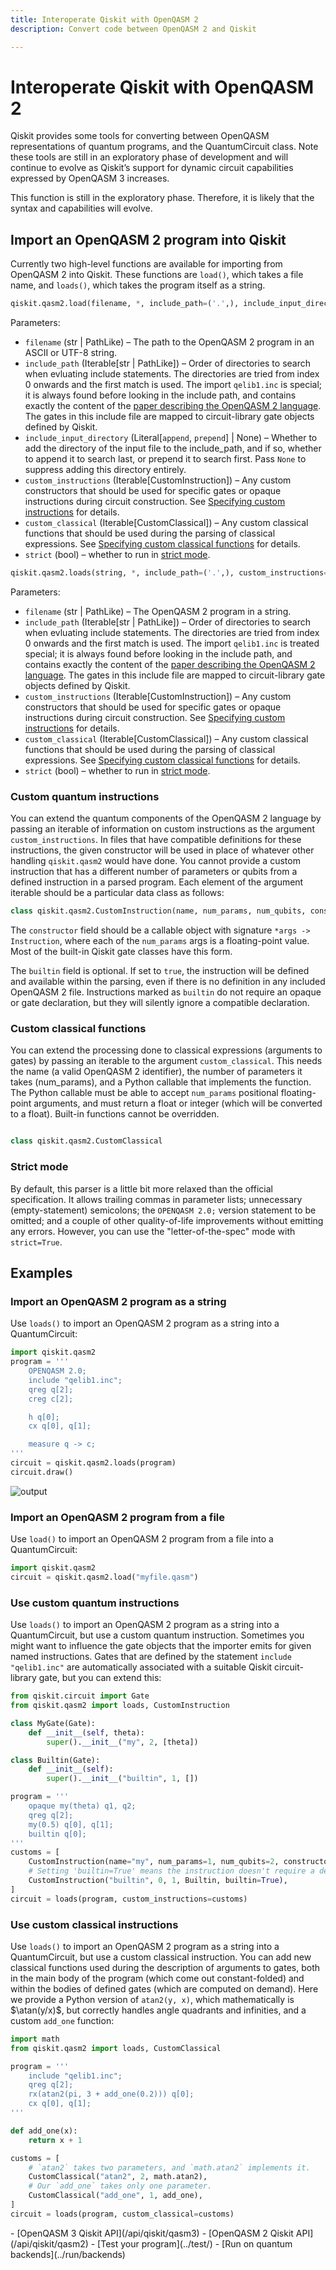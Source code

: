 ```yaml
---
title: Interoperate Qiskit with OpenQASM 2
description: Convert code between OpenQASM 2 and Qiskit

---
```


# Interoperate Qiskit with OpenQASM 2

Qiskit provides some tools for converting between OpenQASM representations of quantum programs, and the QuantumCircuit class. Note these tools are still in an exploratory phase of development and will continue to evolve as Qiskit’s support for dynamic circuit capabilities expressed by OpenQASM 3 increases.

<Admonition type="note">
This function is still in the exploratory phase.  Therefore, it is likely that the syntax and capabilities will evolve.
</Admonition> 

## Import an OpenQASM 2 program into Qiskit

Currently two high-level functions are available for importing from OpenQASM 2 into Qiskit. These functions are `load()`, which takes a file name, and `loads()`, which takes the program itself as a string. 

```python
qiskit.qasm2.load(filename, *, include_path=('.',), include_input_directory='append', custom_instructions=(), custom_classical=(), strict=False)
```

Parameters:
  - `filename` (str | PathLike) – The path to the OpenQASM 2 program in an ASCII or UTF-8 string.
  - `include_path` (Iterable[str | PathLike]) – Order of directories to search when evluating include statements. The directories are tried from index 0 onwards and the first match is used. The import `qelib1.inc` is special; it is always found before looking in the include path, and contains exactly the content of the [paper describing the OpenQASM 2 language](https://arxiv.org/abs/1707.03429). The gates in this include file are mapped to circuit-library gate objects defined by Qiskit.
  - `include_input_directory` (Literal[`append`, `prepend`] | None) – Whether to add the directory of the input file to the include_path, and if so, whether to append it to search last, or prepend it to search first. Pass `None` to suppress adding this directory entirely.
  - `custom_instructions` (Iterable[CustomInstruction]) – Any custom constructors that should be used for specific gates or opaque instructions during circuit construction. See [Specifying custom instructions](#custom-instructions) for details.
  - `custom_classical` (Iterable[CustomClassical]) – Any custom classical functions that should be used during the parsing of classical expressions. See [Specifying custom classical functions](#custom-classical) for details.
  - `strict` (bool) – whether to run in [strict mode](#strict). 

```python
qiskit.qasm2.loads(string, *, include_path=('.',), custom_instructions=(), custom_classical=(), strict=False)
```

Parameters:
  - `filename` (str | PathLike) – The OpenQASM 2 program in a string.
  - `include_path` (Iterable[str | PathLike]) – Order of directories to search when evluating include statements. The directories are tried from index 0 onwards and the first match is used. The import `qelib1.inc` is treated special; it is always found before looking in the include path, and contains exactly the content of the [paper describing the OpenQASM 2 language](https://arxiv.org/abs/1707.03429). The gates in this include file are mapped to circuit-library gate objects defined by Qiskit.
  - `custom_instructions` (Iterable[CustomInstruction]) – Any custom constructors that should be used for specific gates or opaque instructions during circuit construction. See [Specifying custom instructions](#custom-instructions) for details.
  - `custom_classical` (Iterable[CustomClassical]) – Any custom classical functions that should be used during the parsing of classical expressions. See [Specifying custom classical functions](#custom-classical) for details.
  - `strict` (bool) – whether to run in [strict mode](#strict). 

<span id="custom-instructions"></span>
### Custom quantum instructions

You can extend the quantum components of the OpenQASM 2 language by passing an iterable of information on custom instructions as the argument `custom_instructions`. In files that have compatible definitions for these instructions, the given constructor will be used in place of whatever other handling `qiskit.qasm2` would have done.  You cannot provide a custom instruction that has a different number of parameters or qubits from a defined instruction in a parsed program. Each element of the argument iterable should be a particular data class as follows:

```python
class qiskit.qasm2.CustomInstruction(name, num_params, num_qubits, constructor, builtin=False)
```

The `constructor` field should be a callable object with signature `*args -> Instruction`, where each of the `num_params` args is a floating-point value. Most of the built-in Qiskit gate classes have this form.

The `builtin` field is optional. If set to `true`, the instruction will be defined and available within the parsing, even if there is no definition in any included OpenQASM 2 file. Instructions marked as `builtin` do not require an opaque or gate declaration, but they will silently ignore a compatible declaration.

<span id="custom-classical"></span>
### Custom classical functions

You can extend the processing done to classical expressions (arguments to gates) by passing an iterable to the argument `custom_classical`. This needs the name (a valid OpenQASM 2 identifier), the number of parameters it takes (num_params), and a Python callable that implements the function. The Python callable must be able to accept `num_params` positional floating-point arguments, and must return a float or integer (which will be converted to a float). Built-in functions cannot be overridden. 

```python

class qiskit.qasm2.CustomClassical
```

<span id="strict"></span>
### Strict mode

By default, this parser is a little bit more relaxed than the official specification. It allows trailing commas in parameter lists; unnecessary (empty-statement) semicolons; the `OPENQASM 2.0;` version statement to be omitted; and a couple of other quality-of-life improvements without emitting any errors. However, you can use the "letter-of-the-spec" mode with `strict=True`.

## Examples

### Import an OpenQASM 2 program as a string

Use `loads()` to import an OpenQASM 2 program as a string into a QuantumCircuit:

```python
import qiskit.qasm2
program = '''
    OPENQASM 2.0;
    include "qelib1.inc";
    qreg q[2];
    creg c[2];

    h q[0];
    cx q[0], q[1];

    measure q -> c;
'''
circuit = qiskit.qasm2.loads(program)
circuit.draw()
```

![output](/images/build/qasm2.png)

### Import an OpenQASM 2 program from a file

Use `load()` to import an OpenQASM 2 program from a file into a QuantumCircuit:

```python
import qiskit.qasm2
circuit = qiskit.qasm2.load("myfile.qasm")
```

### Use custom quantum instructions

Use `loads()` to import an OpenQASM 2 program as a string into a QuantumCircuit, but use a custom quantum instruction.  Sometimes you might  want to influence the gate objects that the importer emits for given named instructions. Gates that are defined by the statement `include "qelib1.inc"` are automatically associated with a suitable Qiskit circuit-library gate, but you can extend this:

```python
from qiskit.circuit import Gate
from qiskit.qasm2 import loads, CustomInstruction

class MyGate(Gate):
    def __init__(self, theta):
        super().__init__("my", 2, [theta])

class Builtin(Gate):
    def __init__(self):
        super().__init__("builtin", 1, [])

program = '''
    opaque my(theta) q1, q2;
    qreg q[2];
    my(0.5) q[0], q[1];
    builtin q[0];
'''
customs = [
    CustomInstruction(name="my", num_params=1, num_qubits=2, constructor=MyGate),
    # Setting 'builtin=True' means the instruction doesn't require a declaration to be usable.
    CustomInstruction("builtin", 0, 1, Builtin, builtin=True),
]
circuit = loads(program, custom_instructions=customs)
```

### Use custom classical instructions

Use `loads()` to import an OpenQASM 2 program as a string into a QuantumCircuit, but use a custom classical instruction.  You can add new classical functions used during the description of arguments to gates, both in the main body of the program (which come out constant-folded) and within the bodies of defined gates (which are computed on demand). Here we provide a Python version of `atan2(y, x)`, which mathematically is $\atan(y/x)$, but correctly handles angle quadrants and infinities, and a custom `add_one` function:

```python
import math
from qiskit.qasm2 import loads, CustomClassical

program = '''
    include "qelib1.inc";
    qreg q[2];
    rx(atan2(pi, 3 + add_one(0.2))) q[0];
    cx q[0], q[1];
'''

def add_one(x):
    return x + 1

customs = [
    # `atan2` takes two parameters, and `math.atan2` implements it.
    CustomClassical("atan2", 2, math.atan2),
    # Our `add_one` takes only one parameter.
    CustomClassical("add_one", 1, add_one),
]
circuit = loads(program, custom_classical=customs)
```

<Admonition type="tip" title="Recommendations">
    - [OpenQASM 3 Qiskit API](/api/qiskit/qasm3)
    - [OpenQASM 2 Qiskit API](/api/qiskit/qasm2)
    - [Test your program](../test/)
    - [Run on quantum backends](../run/backends)
</Admonition>
